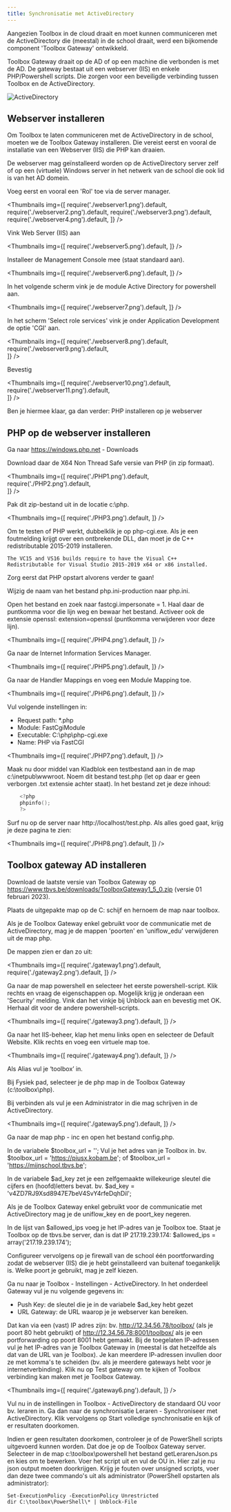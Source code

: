 ```yaml
---
title: Synchronisatie met ActiveDirectory
---
```

Aangezien Toolbox in de cloud draait en moet kunnen communiceren met de ActiveDirectory die (meestal) in de school draait, werd een bijkomende component 'Toolbox Gateway' ontwikkeld.

Toolbox Gateway draait op de AD of op een machine die verbonden is met de AD. De gateway bestaat uit een webserver (IIS) en enkele PHP/Powershell scripts. Die zorgen voor een beveiligde verbinding tussen Toolbox en de ActiveDirectory.

![ActiveDirectory](./SchemaADGateway.png) 

## Webserver installeren

Om Toolbox te laten communiceren met de ActiveDirectory in de school, moeten we de Toolbox Gateway installeren. Die vereist eerst en vooral de installatie van een Webserver (IIS) die PHP kan draaien.

De webserver mag geïnstalleerd worden op de ActiveDirectory server zelf of op een (virtuele) Windows server in het netwerk van de school die ook lid is van het AD domein.

Voeg eerst en vooral een 'Rol' toe via de server manager.

<Thumbnails img={[
    require('./webserver1.png').default, 
    require('./webserver2.png').default, 
    require('./webserver3.png').default, 
    require('./webserver4.png').default, 
]} />

Vink Web Server (IIS) aan

<Thumbnails img={[
    require('./webserver5.png').default, 
]} />

Installeer de Management Console mee (staat standaard aan).

<Thumbnails img={[
    require('./webserver6.png').default, 
]} />

In het volgende scherm vink je de module Active Directory for powershell aan.

<Thumbnails img={[
    require('./webserver7.png').default, 
]} />

In het scherm 'Select role services' vink je onder Application Development de optie 'CGI' aan.
 
<Thumbnails img={[
    require('./webserver8.png').default,
    require('./webserver9.png').default,  
]} />

Bevestig

<Thumbnails img={[
    require('./webserver10.png').default,
    require('./webserver11.png').default,  
]} />

Ben je hiermee klaar, ga dan verder: PHP installeren op je webserver

## PHP op de webserver installeren

Ga naar https://windows.php.net - Downloads

Download daar de X64 Non Thread Safe versie van PHP (in zip formaat).

<Thumbnails img={[
    require('./PHP1.png').default,
    require('./PHP2.png').default,  
]} />

Pak dit zip-bestand uit in de locatie c:\php.

<Thumbnails img={[
    require('./PHP3.png').default,
]} />

Om te testen of PHP werkt, dubbelklik je op php-cgi.exe. Als je een foutmelding krijgt over een ontbrekende DLL, dan moet je de C++ redistributable 2015-2019 installeren.

    The VC15 and VS16 builds require to have the Visual C++ Redistributable for Visual Studio 2015-2019 x64 or x86 installed.

Zorg eerst dat PHP opstart alvorens verder te gaan!

Wijzig de naam van het bestand php.ini-production naar php.ini.

Open het bestand en zoek naar fastcgi.impersonate = 1. Haal daar de puntkomma voor die lijn weg en bewaar het bestand. Activeer ook de extensie openssl: extension=openssl (puntkomma verwijderen voor deze lijn).

<Thumbnails img={[
    require('./PHP4.png').default,
]} />

Ga naar de Internet Information Services Manager.

<Thumbnails img={[
    require('./PHP5.png').default,
]} />

Ga naar de Handler Mappings en voeg een Module Mapping toe.

<Thumbnails img={[
    require('./PHP6.png').default,
]} />

Vul volgende instellingen in:

- Request path: *.php
- Module: FastCgiModule
- Executable: C:\php\php-cgi.exe
- Name: PHP via FastCGI

<Thumbnails img={[
    require('./PHP7.png').default,
]} />

Maak nu door middel van Kladblok een testbestand aan in de map c:\inetpub\wwwroot. 
Noem dit bestand test.php (let op daar er geen verborgen .txt extensie achter staat).
In het bestand zet je deze inhoud: 
```powershell
    <?php
    phpinfo();
    ?>
 ``` 

Surf nu op de server naar http://localhost/test.php. Als alles goed gaat, krijg je deze pagina te zien:

<Thumbnails img={[
    require('./PHP8.png').default,
]} />

## Toolbox gateway AD installeren

Download de laatste versie van Toolbox Gateway op https://www.tbvs.be/downloads/ToolboxGateway1_5_0.zip (versie 01 februari 2023).

Plaats de uitgepakte map op de C: schijf en hernoem de map naar toolbox.

Als je de Toolbox Gateway enkel gebruikt voor de communicatie met de ActiveDirectory, mag je de mappen 'poorten' en 'uniflow_edu' verwijderen uit de map php.

De mappen zien er dan zo uit:

<Thumbnails img={[
    require('./gateway1.png').default,
    require('./gateway2.png').default,
]} />

Ga naar de map powershell en selecteer het eerste powershell-script. Klik rechts en vraag de eigenschappen op. Mogelijk krijg je onderaan een 'Security' melding. Vink dan het vinkje bij Unblock aan en bevestig met OK. Herhaal dit voor de andere powershell-scripts.

<Thumbnails img={[
    require('./gateway3.png').default,
]} />

Ga naar het IIS-beheer, klap het menu links open en selecteer de Default Website. Klik rechts en voeg een virtuele map toe.

<Thumbnails img={[
    require('./gateway4.png').default,
]} />

Als Alias vul je ‘toolbox’ in.

Bij Fysiek pad, selecteer je de php map in de Toolbox Gateway (c:\toolbox\php).

Bij verbinden als vul je een Administrator in die mag schrijven in de ActiveDirectory.

<Thumbnails img={[
    require('./gateway5.png').default,
]} />

Ga naar de map php - inc en open het bestand config.php.

In de variabele $toolbox_url = ''; Vul je het adres van je Toolbox in. bv. $toolbox_url = 'https://piusx.kobam.be'; of $toolbox_url = 'https://mijnschool.tbvs.be';

In de variabele $ad_key zet je een zelfgemaakte willekeurige sleutel die cijfers en (hoofd)letters bevat. bv.
$ad_key = 'v4ZD7RJ9Xsd8947E7beV4SvY4rfeDqhDil';

Als je de Toolbox Gateway enkel gebruikt voor de communicatie met ActiveDirectory mag je de uniflow_key en de poort_key negeren.

In de lijst van $allowed_ips voeg je het IP-adres van je Toolbox toe. Staat je Toolbox op de tbvs.be server, dan is dat IP 217.19.239.174:  $allowed_ips = array('217.19.239.174');

Configureer vervolgens op je firewall van de school één poortforwarding zodat de webserver (IIS) die je hebt geïnstalleerd van buitenaf toegankelijk is. Welke poort je gebruikt, mag je zelf kiezen.

Ga nu naar je Toolbox - Instellingen - ActiveDirectory. In het onderdeel Gateway vul je nu volgende gegevens in:
- Push Key: de sleutel die je in de variabele $ad_key hebt gezet
- URL Gateway: de URL waarop je je webserver kan bereiken. 

Dat kan via een (vast) IP adres zijn: bv. http://12.34.56.78/toolbox/ (als je poort 80 hebt gebruikt) of http://12.34.56.78:8001/toolbox/ als je een portforwarding op poort 8001 hebt gemaakt.
Bij de toegelaten IP-adressen vul je het IP-adres van je Toolbox Gateway in (meestal is dat hetzelfde als dat van de URL van je Toolbox). Je kan meerdere IP-adressen invullen door ze met komma's te scheiden (bv. als je meerdere gateways hebt voor je internetverbinding).
Klik nu op Test gateway om te kijken of Toolbox verbinding kan maken met je Toolbox Gateway.

<Thumbnails img={[
    require('./gateway6.png').default,
]} />

Vul nu in de instellingen in Toolbox - ActiveDirectory de standaard OU voor bv. leraren in. Ga dan naar de synchronisatie Leraren - Synchroniseer met ActiveDirectory. Klik vervolgens op Start volledige synchronisatie en kijk of er resultaten doorkomen.

Indien er geen resultaten doorkomen, controleer je of de PowerShell scripts uitgevoerd kunnen worden. Dat doe je op de Toolbox Gateway server. Selecteer in de map c:\toolbox\powershell het bestand getLerarenJson.ps en kies om te bewerken. Voer het script uit en vul de OU in. Hier zal je nu json output moeten doorkrijgen. Krijg je fouten over unsigned scripts, voer dan deze twee commando's uit als administrator (PowerShell opstarten als administrator):

    Set-ExecutionPolicy -ExecutionPolicy Unrestricted
    dir C:\toolbox\PowerShell\* | Unblock-File
 